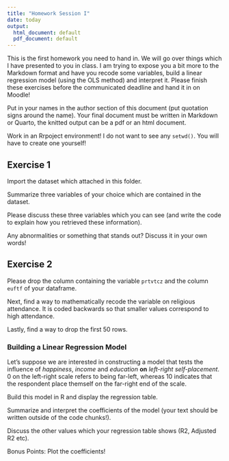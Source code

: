 ```yaml
---
title: "Homework Session I"
date: today
output:
  html_document: default
  pdf_document: default
---
```


This is the first homework you need to hand in. We will go over things which I have presented to you in class. I am trying to expose you a bit more to the Markdown format and have you recode some variables, build a linear regression model (using the OLS method) and interpret it. Please finish these exercises before the communicated deadline and hand it in on Moodle! 

Put in your names in the author section of this document (put quotation signs around the name). Your final document must be written in Markdown or Quarto, the knitted output can be a pdf or an html document.

Work in an Rrpoject environment! I do not want to see any `setwd()`. You will have to create one yourself!

## Exercise 1
Import the dataset which attached in this folder. 

Summarize three variables of your choice which are contained in the dataset. 

Please discuss these three variables which you can see (and write the code to explain how you retrieved these information).

Any abnormalities or something that stands out? Discuss it in your own words!


## Exercise 2
Please drop the column containing the variable `prtvtcz` and the column `euftf` of your dataframe. 

Next, find a way to mathematically recode the variable on religious attendance. It is coded backwards so that smaller values correspond to high attendance. 

Lastly, find a way to drop the first 50 rows.


### Building a Linear Regression Model
Let’s suppose we are interested in constructing a model that tests the influence of *happiness*, *income* and *education* **on** *left-right self-placement*. 0 on the left-right scale refers to being far-left, whereas 10 indicates that the respondent place themself on the far-right end of the scale. 

Build this model in R and display the regression table.

Summarize and interpret the coefficients of the model (your text should be written outside of the code chunks!).

Discuss the other values which your regression table shows (R2, Adjusted R2 etc). 


Bonus Points: Plot the coefficients!







